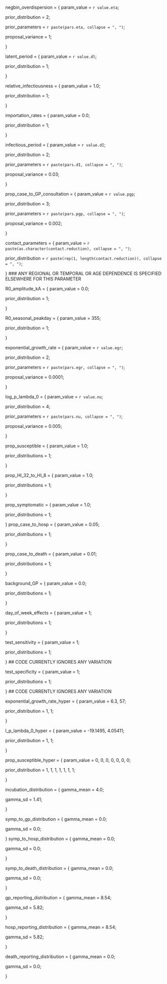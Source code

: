 negbin_overdispersion = { param_value = `r value.eta`;

prior_distribution = 2;

prior_parameters = `r paste(pars.eta, collapse = ", ")`;

proposal_variance = 1;

} 


latent_period = { param_value = `r value.dl`;

prior_distribution = 1;

}


relative_infectiousness = { param_value = 1.0;

prior_distribution = 1;
			    
}


importation_rates = { param_value = 0.0;

prior_distribution = 1;

}


infectious_period = { param_value = `r value.dI`;

prior_distribution = 2;

prior_parameters = `r paste(pars.dI, collapse = ", ")`;

proposal_variance = 0.03;

}


prop_case_to_GP_consultation = { param_value = `r value.pgp`;

prior_distribution = 3;

prior_parameters = `r paste(pars.pgp, collapse = ", ")`;

proposal_variance = 0.002;

}


contact_parameters = { param_value = `r paste(as.character(contact.reduction), collapse = ", ")`;

prior_distribution = `r paste(rep(1, length(contact.reduction)), collapse = ", ")`;

} ### ANY REGIONAL OR TEMPORAL OR AGE DEPENDENCE IS SPECIFIED ELSEWHERE FOR THIS PARAMETER


R0_amplitude_kA = { param_value = 0.0;

prior_distribution = 1;

}


R0_seasonal_peakday = { param_value = 355;

prior_distribution = 1;

}


exponential_growth_rate = { param_value = `r value.egr`;

prior_distribution = 2;

prior_parameters = `r paste(pars.egr, collapse = ", ")`;

proposal_variance = 0.0001;

}


log_p_lambda_0 = { param_value = `r value.nu`;

prior_distribution = 4;

prior_parameters = `r paste(pars.nu, collapse = ", ")`;

proposal_variance = 0.005;

}


prop_susceptible = { param_value = 1.0;

prior_distributions = 1;

}


prop_HI_32_to_HI_8 = {	param_value = 1.0;

prior_distributions = 1;

}


prop_symptomatic = { param_value = 1.0;

prior_distributions = 1;

}
prop_case_to_hosp = { param_value = 0.05;



prior_distributions = 1;

}


prop_case_to_death = { param_value = 0.01;

prior_distributions = 1;

}


background_GP = { param_value = 0.0;

prior_distributions = 1;

}


day_of_week_effects = { param_value = 1;

prior_distributions = 1;

}


test_sensitivity = { param_value = 1;

prior_distributions = 1;

} ## CODE CURRENTLY IGNORES ANY VARIATION


test_specificity = { param_value = 1;

prior_distributions = 1;

} ## CODE CURRENTLY IGNORES ANY VARIATION


exponential_growth_rate_hyper = { param_value = 6.3, 57;

prior_distribution = 1, 1;

}


l_p_lambda_0_hyper = { param_value = -19.1495, 4.05411;

prior_distribution = 1, 1;

}


prop_susceptible_hyper = { param_value = 0, 0, 0, 0, 0, 0, 0;

prior_distribution = 1, 1, 1, 1, 1, 1, 1;

}


incubation_distribution = { gamma_mean = 4.0;

gamma_sd = 1.41;

}


symp_to_gp_distribution = { gamma_mean = 0.0;

gamma_sd = 0.0;

}
symp_to_hosp_distribution = { gamma_mean = 0.0;

gamma_sd = 0.0;

}


symp_to_death_distribution = { gamma_mean = 0.0;

gamma_sd = 0.0;

}


gp_reporting_distribution = { gamma_mean = 8.54;

gamma_sd = 5.82;

}


hosp_reporting_distribution = { gamma_mean = 8.54;

gamma_sd = 5.82;

}


death_reporting_distribution = { gamma_mean = 0.0;

gamma_sd = 0.0;

}
